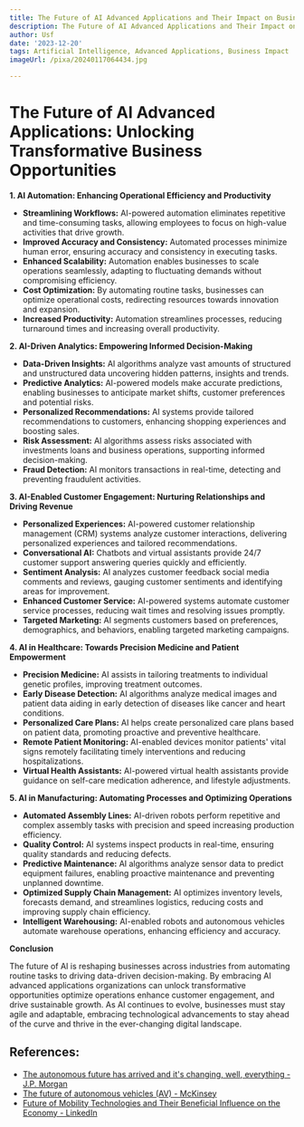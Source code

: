 ```yaml
---
title: The Future of AI Advanced Applications and Their Impact on Business
description: The Future of AI Advanced Applications and Their Impact on Business
author: Usf
date: '2023-12-20'
tags: Artificial Intelligence, Advanced Applications, Business Impact
imageUrl: /pixa/20240117064434.jpg

---
```

# **The Future of AI Advanced Applications:  Unlocking Transformative Business Opportunities**

**1. AI Automation: Enhancing Operational Efficiency and Productivity**

 - **Streamlining Workflows:** AI-powered automation eliminates repetitive and time-consuming tasks, allowing employees  to focus on  high-value  activities that drive growth.
 - **Improved Accuracy and Consistency:** Automated processes minimize human error, ensuring accuracy and consistency in executing tasks.
 -  **Enhanced Scalability:** Automation enables businesses to scale operations seamlessly, adapting to fluctuating demands without compromising efficiency.
 - **Cost Optimization:** By automating routine  tasks, businesses can optimize operational  costs, redirecting resources towards innovation and expansion.
 - **Increased Productivity:** Automation streamlines processes,  reducing turnaround times and increasing overall productivity.

**2. AI-Driven Analytics: Empowering Informed Decision-Making**

 - **Data-Driven Insights:** AI algorithms analyze vast amounts of  structured and unstructured data uncovering hidden patterns, insights and trends.
 - **Predictive Analytics:** AI-powered models make accurate predictions, enabling businesses  to anticipate market shifts, customer preferences and  potential risks.
 - **Personalized Recommendations:** AI systems provide tailored recommendations to customers,  enhancing shopping experiences  and boosting sales.
 - **Risk Assessment:** AI algorithms assess risks associated with investments loans and business operations, supporting informed decision-making.
 - **Fraud Detection:** AI monitors transactions  in real-time, detecting and  preventing fraudulent activities.

**3. AI-Enabled Customer Engagement: Nurturing Relationships and Driving Revenue**

  - **Personalized Experiences:** AI-powered customer relationship management (CRM) systems  analyze customer interactions, delivering personalized  experiences and tailored recommendations.
 - **Conversational AI:** Chatbots and virtual assistants provide 24/7  customer support answering queries quickly and efficiently.
 -  **Sentiment Analysis:** AI analyzes customer  feedback social media comments and  reviews, gauging customer sentiments and identifying areas for improvement.
 - **Enhanced Customer  Service:** AI-powered systems automate  customer  service  processes, reducing wait times and resolving issues promptly.
 - **Targeted Marketing:** AI segments customers based on preferences, demographics,  and behaviors,  enabling  targeted marketing  campaigns.

**4. AI in Healthcare: Towards  Precision Medicine and Patient Empowerment**

 - **Precision Medicine:** AI assists in tailoring treatments to individual genetic  profiles, improving treatment  outcomes.
 -  **Early Disease Detection:** AI  algorithms analyze medical images and patient data aiding in early detection of  diseases like cancer and heart conditions.
 - **Personalized Care Plans:** AI helps create personalized care plans based on patient data, promoting proactive and preventive healthcare.
 - **Remote Patient Monitoring:** AI-enabled devices monitor patients' vital signs remotely facilitating timely interventions and reducing hospitalizations.
 - **Virtual Health Assistants:** AI-powered virtual health assistants provide guidance on self-care medication adherence, and lifestyle adjustments.

**5. AI in Manufacturing: Automating Processes  and Optimizing Operations**

 - **Automated Assembly Lines:** AI-driven robots  perform repetitive and complex assembly tasks with precision and speed increasing production efficiency.
  - **Quality Control:** AI systems inspect products  in  real-time, ensuring quality standards and reducing defects.
 - **Predictive Maintenance:** AI algorithms analyze sensor data to predict  equipment failures, enabling proactive maintenance and preventing unplanned downtime.
 - **Optimized Supply Chain Management:** AI optimizes inventory levels, forecasts demand, and streamlines logistics,  reducing costs and improving supply chain efficiency.
  - **Intelligent Warehousing:** AI-enabled robots and autonomous  vehicles automate  warehouse operations, enhancing efficiency and accuracy.

**Conclusion**

The future of AI is reshaping businesses across industries from  automating routine tasks to  driving data-driven decision-making. By embracing AI advanced applications organizations can unlock transformative opportunities optimize operations enhance customer  engagement, and drive sustainable growth. As AI continues to evolve,  businesses  must  stay  agile  and adaptable, embracing technological advancements to stay ahead of the curve and thrive in the ever-changing digital landscape.

## References:
- [The autonomous future has arrived and it's changing, well, everything - J.P. Morgan](https://www.jpmorgan.com/insights/technology/digital-innovation/the-autonomous-future-has-arrived-and-its-changing-well-everything)
- [The future of autonomous vehicles (AV) - McKinsey](https://www.mckinsey.com/industries/automotive-and-assembly/our-insights/autonomous-drivings-future-convenient-and-connected)
- [Future of Mobility Technologies and Their Beneficial Influence on the Economy - LinkedIn](https://www.linkedin.com/pulse/future-mobility-technologies-beneficial-influence-economy)

